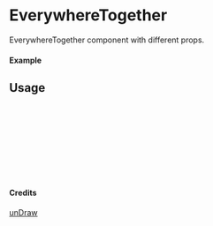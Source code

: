 
<Meta of={EverywhereTogether} title="unDraw/EverywhereTogether" />

# EverywhereTogether

EverywhereTogether component with different props.

#### Example

<Canvas of={EverywhereTogether.Primary} />

## Usage

```ts
import { EverywhereTogether } from "yadl-ui";

const Example = () => {
  return (
      <EverywhereTogether />
  );
};

export default Example;
```

#### Credits
[unDraw](https://undraw.co/illustrations)
